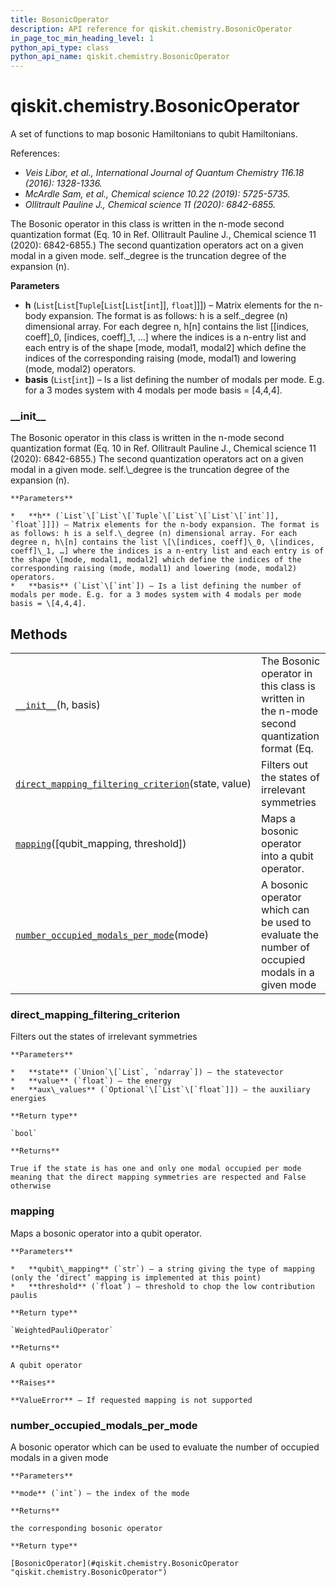 ```yaml
---
title: BosonicOperator
description: API reference for qiskit.chemistry.BosonicOperator
in_page_toc_min_heading_level: 1
python_api_type: class
python_api_name: qiskit.chemistry.BosonicOperator
---
```


# qiskit.chemistry.BosonicOperator

<Class id="qiskit.chemistry.BosonicOperator" isDedicatedPage={true} github="https://github.com/qiskit-community/qiskit-aqua/tree/stable/0.9/qiskit/chemistry/bosonic_operator.py" signature="BosonicOperator(h, basis)">
  A set of functions to map bosonic Hamiltonians to qubit Hamiltonians.

  References:

  *   *Veis Libor, et al., International Journal of Quantum Chemistry 116.18 (2016): 1328-1336.*
  *   *McArdle Sam, et al., Chemical science 10.22 (2019): 5725-5735.*
  *   *Ollitrault Pauline J., Chemical science 11 (2020): 6842-6855.*

  The Bosonic operator in this class is written in the n-mode second quantization format (Eq. 10 in Ref. Ollitrault Pauline J., Chemical science 11 (2020): 6842-6855.) The second quantization operators act on a given modal in a given mode. self.\_degree is the truncation degree of the expansion (n).

  **Parameters**

  *   **h** (`List`\[`List`\[`Tuple`\[`List`\[`List`\[`int`]], `float`]]]) – Matrix elements for the n-body expansion. The format is as follows: h is a self.\_degree (n) dimensional array. For each degree n, h\[n] contains the list \[\[indices, coeff]\_0, \[indices, coeff]\_1, …] where the indices is a n-entry list and each entry is of the shape \[mode, modal1, modal2] which define the indices of the corresponding raising (mode, modal1) and lowering (mode, modal2) operators.
  *   **basis** (`List`\[`int`]) – Is a list defining the number of modals per mode. E.g. for a 3 modes system with 4 modals per mode basis = \[4,4,4].

  ### \_\_init\_\_

  <Function id="qiskit.chemistry.BosonicOperator.__init__" signature="__init__(h, basis)">
    The Bosonic operator in this class is written in the n-mode second quantization format (Eq. 10 in Ref. Ollitrault Pauline J., Chemical science 11 (2020): 6842-6855.) The second quantization operators act on a given modal in a given mode. self.\_degree is the truncation degree of the expansion (n).

    **Parameters**

    *   **h** (`List`\[`List`\[`Tuple`\[`List`\[`List`\[`int`]], `float`]]]) – Matrix elements for the n-body expansion. The format is as follows: h is a self.\_degree (n) dimensional array. For each degree n, h\[n] contains the list \[\[indices, coeff]\_0, \[indices, coeff]\_1, …] where the indices is a n-entry list and each entry is of the shape \[mode, modal1, modal2] which define the indices of the corresponding raising (mode, modal1) and lowering (mode, modal2) operators.
    *   **basis** (`List`\[`int`]) – Is a list defining the number of modals per mode. E.g. for a 3 modes system with 4 modals per mode basis = \[4,4,4].
  </Function>

  ## Methods

  |                                                                                                                                                                                                  |                                                                                                |
  | ------------------------------------------------------------------------------------------------------------------------------------------------------------------------------------------------ | ---------------------------------------------------------------------------------------------- |
  | [`__init__`](#qiskit.chemistry.BosonicOperator.__init__ "qiskit.chemistry.BosonicOperator.__init__")(h, basis)                                                                                   | The Bosonic operator in this class is written in the n-mode second quantization format (Eq.    |
  | [`direct_mapping_filtering_criterion`](#qiskit.chemistry.BosonicOperator.direct_mapping_filtering_criterion "qiskit.chemistry.BosonicOperator.direct_mapping_filtering_criterion")(state, value) | Filters out the states of irrelevant symmetries                                                |
  | [`mapping`](#qiskit.chemistry.BosonicOperator.mapping "qiskit.chemistry.BosonicOperator.mapping")(\[qubit\_mapping, threshold])                                                                  | Maps a bosonic operator into a qubit operator.                                                 |
  | [`number_occupied_modals_per_mode`](#qiskit.chemistry.BosonicOperator.number_occupied_modals_per_mode "qiskit.chemistry.BosonicOperator.number_occupied_modals_per_mode")(mode)                  | A bosonic operator which can be used to evaluate the number of occupied modals in a given mode |

  ### direct\_mapping\_filtering\_criterion

  <Function id="qiskit.chemistry.BosonicOperator.direct_mapping_filtering_criterion" signature="direct_mapping_filtering_criterion(state, value, aux_values=None)">
    Filters out the states of irrelevant symmetries

    **Parameters**

    *   **state** (`Union`\[`List`, `ndarray`]) – the statevector
    *   **value** (`float`) – the energy
    *   **aux\_values** (`Optional`\[`List`\[`float`]]) – the auxiliary energies

    **Return type**

    `bool`

    **Returns**

    True if the state is has one and only one modal occupied per mode meaning that the direct mapping symmetries are respected and False otherwise
  </Function>

  ### mapping

  <Function id="qiskit.chemistry.BosonicOperator.mapping" signature="mapping(qubit_mapping='direct', threshold=1e-08)">
    Maps a bosonic operator into a qubit operator.

    **Parameters**

    *   **qubit\_mapping** (`str`) – a string giving the type of mapping (only the ‘direct’ mapping is implemented at this point)
    *   **threshold** (`float`) – threshold to chop the low contribution paulis

    **Return type**

    `WeightedPauliOperator`

    **Returns**

    A qubit operator

    **Raises**

    **ValueError** – If requested mapping is not supported
  </Function>

  ### number\_occupied\_modals\_per\_mode

  <Function id="qiskit.chemistry.BosonicOperator.number_occupied_modals_per_mode" signature="number_occupied_modals_per_mode(mode)">
    A bosonic operator which can be used to evaluate the number of occupied modals in a given mode

    **Parameters**

    **mode** (`int`) – the index of the mode

    **Returns**

    the corresponding bosonic operator

    **Return type**

    [BosonicOperator](#qiskit.chemistry.BosonicOperator "qiskit.chemistry.BosonicOperator")
  </Function>
</Class>

